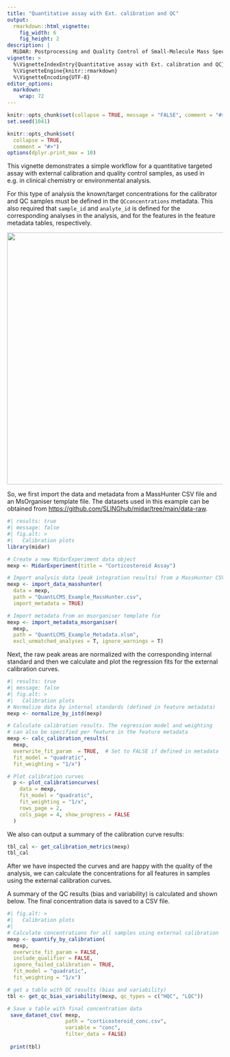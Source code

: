 ```yaml
---
title: "Quantitative assay with Ext. calibration and QC"
output: 
  rmarkdown::html_vignette:
    fig_width: 6
    fig_height: 2
description: |
  MiDAR: Postprocessing and Quality Control of Small-Molecule Mass Spectrometry Data 
vignette: >
  %\VignetteIndexEntry{Quantitative assay with Ext. calibration and QC}
  %\VignetteEngine{knitr::rmarkdown}
  %\VignetteEncoding{UTF-8}
editor_options: 
  markdown: 
    wrap: 72
---
```


```r
knitr::opts_chunk$set(collapse = TRUE, message = "FALSE", comment = "#>", out.width = "100%")
set.seed(1041)

knitr::opts_chunk$set(
  collapse = TRUE,
  comment = "#>")
options(dplyr.print_max = 10)
```

This vignette demonstrates a simple workflow for a quantitative targeted
assay with external calibration and quality control samples, as used in
e.g. in clinical chemistry or environmental analysis.

For this type of analysis the known/target concentrations for the
calibrator and QC samples must be defined in the `QCconcentrations`
metadata. This also required that `sample_id` and `analyte_id` is
defined for the corresponding analyses in the analysis, and for the
features in the feature metadata tables, respectively.

![](images/qcconc.jpg){width="588"}


So, we first import the data and metadata from a MassHunter CSV file and an MsOrganiser template file. 
The datasets used in this example can be obtained from
<https://github.com/SLINGhub/midar/tree/main/data-raw>.

```r
#| results: true 
#| message: false
#| fig.alt: >
#|   Calibration plots
library(midar)

# Create a new MidarExperiment data object
mexp <- MidarExperiment(title = "Corticosteroid Assay")

# Import analysis data (peak integration results) from a MassHunter CSV file
mexp <- import_data_masshunter(
  data = mexp,
  path = "QuantLCMS_Example_MassHunter.csv",
  import_metadata = TRUE)

# Import metadata from an msorganiser template fie
mexp <- import_metadata_msorganiser(
  mexp,
  path = "QuantLCMS_Example_Metadata.xlsm",
  excl_unmatched_analyses = T, ignore_warnings = T)
```

Next, the raw peak areas are normalized with the corresponding internal standard and
then we calculate and plot the regression fits for the external calibration curves.


```r
#| results: true 
#| message: false
#| fig.alt: >
#|   Calibration plots
# Normalize data by internal standards (defined in feature metadata)
mexp <- normalize_by_istd(mexp)

# Calculate calibration results. The regression model and weighting 
# can also be specified per feature in the feature metadata
mexp <- calc_calibration_results(
  mexp, 
  overwrite_fit_param  = TRUE,  # Set to FALSE if defined in metadata
  fit_model = "quadratic", 
  fit_weighting = "1/x")

# Plot calibration curves
  p <- plot_calibrationcurves(
    data = mexp,
    fit_model = "quadratic",
    fit_weighting = "1/x",
    rows_page = 2,
    cols_page = 4, show_progress = FALSE
  )
```

We also can output a summary of the calibration curve results:

```r
tbl_cal <- get_calibration_metrics(mexp)
tbl_cal
```


After we have inspected the curves and are happy with the quality of the analysis, 
we can calculate the concentrations for all features in samples using the external calibration curves.

A summary of the QC results (bias and variability) is calculated and shown below. 
The final concentration data is saved to a CSV file. 

```r
#| fig.alt: >
#|   Calibration plots
#|   
# Calculate concentrations for all samples using external calibration
mexp <- quantify_by_calibration(
  mexp,
  overwrite_fit_param = FALSE,
  include_qualifier = FALSE,
  ignore_failed_calibration = TRUE,
  fit_model = "quadratic",
  fit_weighting = "1/x")

# get a table with QC results (bias and variability)
tbl <- get_qc_bias_variability(mexp, qc_types = c("HQC", "LQC"))

# Save a table with final concentration data
 save_dataset_csv( mexp, 
                   path = "corticosteroid_conc.csv", 
                   variable = "conc", 
                   filter_data = FALSE)
 
 print(tbl)
```


